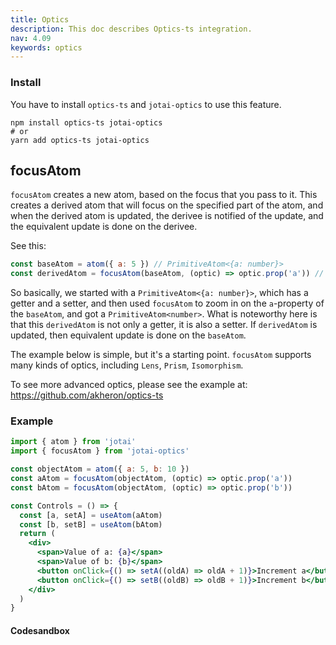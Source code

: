```yaml
---
title: Optics
description: This doc describes Optics-ts integration.
nav: 4.09
keywords: optics
---
```


### Install

You have to install `optics-ts` and `jotai-optics` to use this feature.

```
npm install optics-ts jotai-optics
# or
yarn add optics-ts jotai-optics
```

## focusAtom

`focusAtom` creates a new atom, based on the focus that you pass to it. This creates a derived atom that will focus on the specified part of the atom,
and when the derived atom is updated, the derivee is notified of the update, and the equivalent update is done on the derivee.

See this:

```js
const baseAtom = atom({ a: 5 }) // PrimitiveAtom<{a: number}>
const derivedAtom = focusAtom(baseAtom, (optic) => optic.prop('a')) // PrimitiveAtom<number>
```

So basically, we started with a `PrimitiveAtom<{a: number}>`, which has a getter and a setter, and then used `focusAtom` to zoom in on the `a`-property of
the `baseAtom`, and got a `PrimitiveAtom<number>`. What is noteworthy here is that this `derivedAtom` is not only a getter, it is also a setter. If `derivedAtom` is updated, then equivalent update is done on the `baseAtom`.

The example below is simple, but it's a starting point. `focusAtom` supports many kinds of optics, including `Lens`, `Prism`, `Isomorphism`.

To see more advanced optics, please see the example at: https://github.com/akheron/optics-ts

### Example

```jsx
import { atom } from 'jotai'
import { focusAtom } from 'jotai-optics'

const objectAtom = atom({ a: 5, b: 10 })
const aAtom = focusAtom(objectAtom, (optic) => optic.prop('a'))
const bAtom = focusAtom(objectAtom, (optic) => optic.prop('b'))

const Controls = () => {
  const [a, setA] = useAtom(aAtom)
  const [b, setB] = useAtom(bAtom)
  return (
    <div>
      <span>Value of a: {a}</span>
      <span>Value of b: {b}</span>
      <button onClick={() => setA((oldA) => oldA + 1)}>Increment a</button>
      <button onClick={() => setB((oldB) => oldB + 1)}>Increment b</button>
    </div>
  )
}
```

#### Codesandbox

<CodeSandbox id="nsy4u8" />
